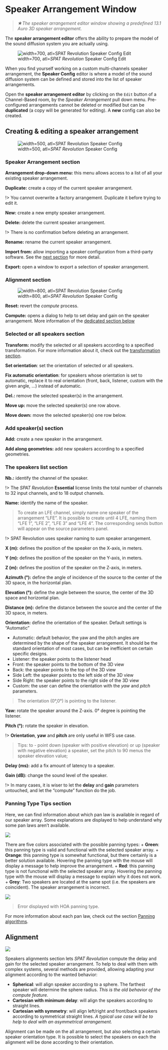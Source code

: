 # Speaker Arrangement Window

> *★The speaker arrangement editor window showing a predefined 13.1 Auro 3D speaker arrangement.*

The **speaker arrangement editor** offers the ability to prepare the model of the sound diffusion system you are actually using.

![width=700, atl=_SPAT Revolution_ Speaker Config Edit](https://media.githubusercontent.com/media/FLUX-SE/doc_images/main/SpatR/Setup/RoomInspectorEdit.png)

When you find yourself working on a custom multi-channels speaker arrangement, the **Speaker Config** editor is where a model of the sound diffusion system can be defined and stored into the list of speaker arrangements.

Open the **speaker arrangement editor** by clicking on the <code>Edit</code> button of a Channel-Based room, by the _Speaker Arrangement_ pull down menu. Pre-configured arrangements cannot be deleted or modified but can be **duplicated** (a copy will be generated for editing). A **new** config can also be created.

## Creating & editing a speaker arrangement

![width=500, atl=_SPAT Revolution_ Speaker Config](https://media.githubusercontent.com/media/FLUX-SE/doc_images/main/SpatR/Setup/SpeakerEditor3.png)

### Speaker Arrangement section

**Arrangement drop-down menu:** this menu allows access to a list of all your existing speaker arrangement.

**Duplicate:** create a copy of the current speaker arrangement.

!> You cannot overwrite a factory arrangement. Duplicate it before trying to edit it.

**New:** create a new empty speaker arrangement.

**Delete:** delete the current speaker arrangement.

!> There is no confirmation before deleting an arrangement.

**Rename:** rename the current speaker arrangement.

**Import from:** allow importing a speaker configuration from a third-party software. See the [next section](Spat_Environment_Import_Speaker_Config.md) for more detail.

**Export:** open a window to export a selection of speaker arrangement.

### Alignment section

![width=800, atl=_SPAT Revolution_ Speaker Config](https://media.githubusercontent.com/media/FLUX-SE/doc_images/main/SpatR/Setup/SpeakerEditorCompute3.png)

**Reset:** revert the *compute* process.

**Compute:** opens a dialog to help to set delay and gain on the speaker arrangement. More information of the [dedicated section below](Spat_Environment_Speaker_Arrangement_Editor.md?id=delay-and-gain-computing)

### Selected or all speakers section

**Transform:** modify the selected or all speakers according to a specified transformation. For more information about it, check out the [transformation section](Spat_Environment_Transformation.md).

**Set orientation**: set the orientation of selected or all speakers.

**Fix automatic orientation**: for speakers whose orientation is set to automatic, replace it to real orientation (front, back, listener, custom with the given angle, ...) instead of automatic.

**Del.:** remove the selected speaker(s) in the arrangement.

**Move up:** move the selected speaker(s) one row above.

**Move down:** move the selected speaker(s) one row below.

### Add speaker(s) section

**Add:** create a new speaker in the arrangement.

**Add along geometries:** add new speakers according to a specified geometries.

### The speakers list section

**Nb.:** identify the channel of the speaker.

!> The _SPAT Revolution_ **Essential** license limits the total number of channels to 32 input channels, and to 18 output channels.

**Name:** identify the name of the speaker.

> To create an LFE channel, simply name one speaker of the arrangement "LFE". It is possible to create until 4 LFE, naming them "LFE 1", "LFE 2", "LFE 3" and "LFE 4". The corresponding sends button will appear on the source parameters panel.  

!> SPAT Revolution uses speaker naming to sum speaker arrangement.

**X (m):** defines the position of the speaker on the X-axis, in meters.

**Y (m):** defines the position of the speaker on the Y-axis, in meters.

**Z (m):** defines the position of the speaker on the Z-axis, in meters.

**Azimuth (°):** define the angle of incidence of the source to the center of the 3D space, in the horizontal plan.

**Elevation (°):** define the angle between the source, the center of the 3D space and horizontal plan.

**Distance (m):** define the distance between the source and the center of the 3D space, in meters.

**Orientation:** define the orientation of the speaker. Default settings is "Automatic"

  + Automatic: default behavior, the yaw and the pitch angles are determined by the shape of the speaker arrangement. It should be the standard orientation of most cases, but can be inefficient on certain specific designs.
  + Listener: the speaker points to the listener head
  + Front: the speaker points to the bottom of the 3D view
  + Back: the speaker points to the top of the 3D view
  + Side Left: the speaker points to the left side of the 3D view
  + Side Right: the speaker points to the right side of the 3D view
  + Custom: the user can define the orientation with the *yaw* and *pitch* parameters.

> The orientation (0°,0°) is pointing to the listener.  

**Yaw:** rotate the speaker around the Z-axis. 0° degree is pointing the listener.

**Pitch (°):** rotate the speaker in elevation.

!> **Orientation**, **yaw** and **pitch** are only useful in WFS use case.

> Tips: to
> - point down (speaker with positive elevation) or up (speaker with negative elevation) a speaker, set the pitch to 90 menus the speaker elevation value;

**Delay (ms):** add a fix amount of latency to a speaker.

**Gain (dB):** change the sound level of the speaker.

!> In many cases, it is wiser to let the **delay** and **gain** parameters untouched, and let the "compute" function do the job.

### Panning Type Tips section

Here, we can find information about which pan law is available in regard of our speaker array. Some explanations are displayed to help understand why some pan laws aren't available.

![](https://media.githubusercontent.com/media/FLUX-SE/doc_images/main/SpatR/Setup/SpeakerEditorPanningTips.png)

There are five colors associated with the possible panning types:
+ **Green**: this panning type is valid and functional with the selected speaker array.
+ **Orange**: this panning type is somewhat functional, but there certainly is a better solution available. Hovering the panning type with the mouse will display a message to help improve the arrangement.
+ **Red**: this panning type is not functional with the selected speaker array. Hovering the panning type with the mouse will display a message to explain why it does not work.
+ **Grey**: Two speakers are located at the same spot (i.e. the speakers are coincident). The speaker arrangement is incorrect.

![](https://media.githubusercontent.com/media/FLUX-SE/doc_images/main/SpatR/Setup/SpeakerEditorInvalid.png)

> Error displayed with HOA panning type.

For more information about each pan law, check out the section [Panning algorithms](Spatialisation_Technology_Panning_Algorithms.md).

## Alignment

![](https://media.githubusercontent.com/media/FLUX-SE/doc_images/main/SpatR/Setup/AlignmentDialog.png)

Speakers alignments section lets _SPAT Revolution_ compute the delay and gain for the selected speaker arrangement. To help to deal with them with complex systems, several methods are provided, allowing adapting your alignment according to the wanted behavior:

- **Spherical**: will align speaker according to a sphere. The farthest speaker will determine the sphere radius. _This is the old behavior of the compute feature._
- **Cartesian with minimum delay**: will align the speakers according to straight lines.
- **Cartesian with symmetry**: will align left/right and front/back speakers according to symmetrical straight lines. _A typical use case will be to help to deal with an asymmetrical arrangement._

Alignment can be made on the all arrangement, but also selecting a certain speaker orientation type. 
It is possible to select the speakers on each the alignment will be done according to their orientation.